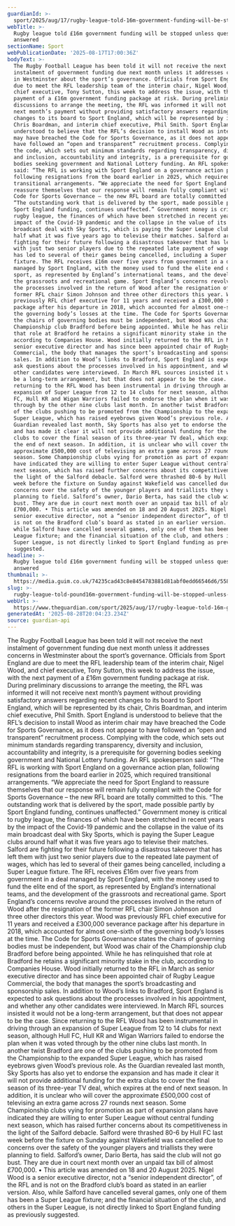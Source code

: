 ```yaml
---
guardianId: >-
  sport/2025/aug/17/rugby-league-told-16m-government-funding-will-be-stopped-unless-questions-answered
webTitle: >-
  Rugby league told £16m government funding will be stopped unless questions
  answered
sectionName: Sport
webPublicationDate: '2025-08-17T17:00:36Z'
bodyText: >-
  The Rugby Football League has been told it will not receive the next
  instalment of government funding due next month unless it addresses concerns
  in Westminster about the sport’s governance. Officials from Sport England are
  due to meet the RFL leadership team of the interim chair, Nigel Wood, and
  chief executive, Tony Sutton, this week to address the issue, with the next
  payment of a £16m government funding package at risk. During preliminary
  discussions to arrange the meeting, the RFL was informed it will not receive
  next month’s payment without providing satisfactory answers regarding recent
  changes to its board to Sport England, which will be represented by its chair,
  Chris Boardman, and interim chief executive, Phil Smith. Sport England is
  understood to believe that the RFL’s decision to install Wood as interim chair
  may have breached the Code for Sports Governance, as it does not appear to
  have followed an “open and transparent” recruitment process. Complying with
  the code, which sets out minimum standards regarding transparency, diversity
  and inclusion, accountability and integrity, is a prerequisite for governing
  bodies seeking government and National Lottery funding. An RFL spokesperson
  said: “The RFL is working with Sport England on a governance action plan,
  following resignations from the board earlier in 2025, which required
  transitional arrangements. “We appreciate the need for Sport England to
  reassure themselves that our response will remain fully compliant with the
  Code for Sports Governance – the new RFL board are totally committed to this.
  “The outstanding work that is delivered by the sport, made possible partly by
  Sport England funding, continues unaffected.” Government money is critical to
  rugby league, the finances of which have been stretched in recent years by the
  impact of the Covid-19 pandemic and the collapse in the value of its main
  broadcast deal with Sky Sports, which is paying the Super League clubs around
  half what it was five years ago to televise their matches. Salford are
  fighting for their future following a disastrous takeover that has left them
  with just two senior players due to the repeated late payment of wages, which
  has led to several of their games being cancelled, including a Super League
  fixture. The RFL receives £16m over five years from government in a deal
  managed by Sport England, with the money used to fund the elite end of the
  sport, as represented by England’s international teams, and the development of
  the grassroots and recreational game. Sport England’s concerns revolve around
  the processes involved in the return of Wood after the resignation of the
  former RFL chair Simon Johnson and three other directors this year. Wood was
  previously RFL chief executive for 11 years and received a £300,000 severance
  package after his departure in 2018, which accounted for almost one-sixth of
  the governing body’s losses at the time. The Code for Sports Governance states
  the chairs of governing bodies must be independent, but Wood was chair of the
  Championship club Bradford before being appointed. While he has relinquished
  that role at Bradford he retains a significant minority stake in the club,
  according to Companies House. Wood initially returned to the RFL in March as
  senior executive director and has since been appointed chair of Rugby League
  Commercial, the body that manages the sport’s broadcasting and sponsorship
  sales. In addition to Wood’s links to Bradford, Sport England is expected to
  ask questions about the processes involved in his appointment, and whether any
  other candidates were interviewed. In March RFL sources insisted it would not
  be a long-term arrangement, but that does not appear to be the case. Since
  returning to the RFL Wood has been instrumental in driving through an
  expansion of Super League from 12 to 14 clubs for next season, although Hull
  FC, Hull KR and Wigan Warriors failed to endorse the plan when it was voted
  through by the other nine clubs last month. In another twist Bradford are one
  of the clubs pushing to be promoted from the Championship to the expanded
  Super League, which has raised eyebrows given Wood’s previous role. As the
  Guardian revealed last month, Sky Sports has also yet to endorse the expansion
  and has made it clear it will not provide additional funding for the extra
  clubs to cover the final season of its three-year TV deal, which expires at
  the end of next season. In addition, it is unclear who will cover the
  approximate £500,000 cost of televising an extra game across 27 rounds next
  season. Some Championship clubs vying for promotion as part of expansion plans
  have indicated they are willing to enter Super League without central funding
  next season, which has raised further concerns about its competitiveness in
  the light of the Salford debacle. Salford were thrashed 80-6 by Hull FC last
  week before the fixture on Sunday against Wakefield was cancelled due to
  concerns over the safety of the younger players and triallists they were
  planning to field. Salford’s owner, Dario Berta, has said the club will not go
  bust. They are due in court next month over an unpaid tax bill of almost
  £700,000. • This article was amended on 18 and 20 August 2025. Nigel Wood is a
  senior executive director, not a “senior independent director”, of the RFL and
  is not on the Bradford club’s board as stated in an earlier version. Also,
  while Salford have cancelled several games, only one of them has been a Super
  League fixture; and the financial situation of the club, and others in the
  Super League, is not directly linked to Sport England funding as previously
  suggested.
headline: >-
  Rugby league told £16m government funding will be stopped unless questions
  answered
thumbnail: >-
  https://media.guim.co.uk/74235cad43c8e8454783881d81abf0edd66546d6/558_0_3747_2997/500.jpg
slug: >-
  rugby-league-told-pound16m-government-funding-will-be-stopped-unless-questions-answered
webUrl: >-
  https://www.theguardian.com/sport/2025/aug/17/rugby-league-told-16m-government-funding-will-be-stopped-unless-questions-answered
generatedAt: '2025-08-28T20:04:23.234Z'
source: guardian-api
---
```

The Rugby Football League has been told it will not receive the next instalment of government funding due next month unless it addresses concerns in Westminster about the sport’s governance. Officials from Sport England are due to meet the RFL leadership team of the interim chair, Nigel Wood, and chief executive, Tony Sutton, this week to address the issue, with the next payment of a £16m government funding package at risk. During preliminary discussions to arrange the meeting, the RFL was informed it will not receive next month’s payment without providing satisfactory answers regarding recent changes to its board to Sport England, which will be represented by its chair, Chris Boardman, and interim chief executive, Phil Smith. Sport England is understood to believe that the RFL’s decision to install Wood as interim chair may have breached the Code for Sports Governance, as it does not appear to have followed an “open and transparent” recruitment process. Complying with the code, which sets out minimum standards regarding transparency, diversity and inclusion, accountability and integrity, is a prerequisite for governing bodies seeking government and National Lottery funding. An RFL spokesperson said: “The RFL is working with Sport England on a governance action plan, following resignations from the board earlier in 2025, which required transitional arrangements. “We appreciate the need for Sport England to reassure themselves that our response will remain fully compliant with the Code for Sports Governance – the new RFL board are totally committed to this. “The outstanding work that is delivered by the sport, made possible partly by Sport England funding, continues unaffected.” Government money is critical to rugby league, the finances of which have been stretched in recent years by the impact of the Covid-19 pandemic and the collapse in the value of its main broadcast deal with Sky Sports, which is paying the Super League clubs around half what it was five years ago to televise their matches. Salford are fighting for their future following a disastrous takeover that has left them with just two senior players due to the repeated late payment of wages, which has led to several of their games being cancelled, including a Super League fixture. The RFL receives £16m over five years from government in a deal managed by Sport England, with the money used to fund the elite end of the sport, as represented by England’s international teams, and the development of the grassroots and recreational game. Sport England’s concerns revolve around the processes involved in the return of Wood after the resignation of the former RFL chair Simon Johnson and three other directors this year. Wood was previously RFL chief executive for 11 years and received a £300,000 severance package after his departure in 2018, which accounted for almost one-sixth of the governing body’s losses at the time. The Code for Sports Governance states the chairs of governing bodies must be independent, but Wood was chair of the Championship club Bradford before being appointed. While he has relinquished that role at Bradford he retains a significant minority stake in the club, according to Companies House. Wood initially returned to the RFL in March as senior executive director and has since been appointed chair of Rugby League Commercial, the body that manages the sport’s broadcasting and sponsorship sales. In addition to Wood’s links to Bradford, Sport England is expected to ask questions about the processes involved in his appointment, and whether any other candidates were interviewed. In March RFL sources insisted it would not be a long-term arrangement, but that does not appear to be the case. Since returning to the RFL Wood has been instrumental in driving through an expansion of Super League from 12 to 14 clubs for next season, although Hull FC, Hull KR and Wigan Warriors failed to endorse the plan when it was voted through by the other nine clubs last month. In another twist Bradford are one of the clubs pushing to be promoted from the Championship to the expanded Super League, which has raised eyebrows given Wood’s previous role. As the Guardian revealed last month, Sky Sports has also yet to endorse the expansion and has made it clear it will not provide additional funding for the extra clubs to cover the final season of its three-year TV deal, which expires at the end of next season. In addition, it is unclear who will cover the approximate £500,000 cost of televising an extra game across 27 rounds next season. Some Championship clubs vying for promotion as part of expansion plans have indicated they are willing to enter Super League without central funding next season, which has raised further concerns about its competitiveness in the light of the Salford debacle. Salford were thrashed 80-6 by Hull FC last week before the fixture on Sunday against Wakefield was cancelled due to concerns over the safety of the younger players and triallists they were planning to field. Salford’s owner, Dario Berta, has said the club will not go bust. They are due in court next month over an unpaid tax bill of almost £700,000. • This article was amended on 18 and 20 August 2025. Nigel Wood is a senior executive director, not a “senior independent director”, of the RFL and is not on the Bradford club’s board as stated in an earlier version. Also, while Salford have cancelled several games, only one of them has been a Super League fixture; and the financial situation of the club, and others in the Super League, is not directly linked to Sport England funding as previously suggested.
